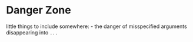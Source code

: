# Danger Zone

little things to include somewhere:
  - the danger of misspecified arguments disappearing into `...`
